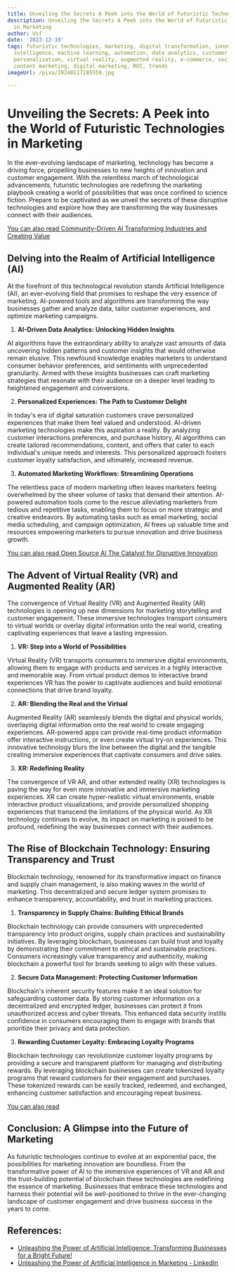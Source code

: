 ```yaml
---
title: Unveiling the Secrets A Peek into the World of Futuristic Technologies in Marketing
description: Unveiling the Secrets A Peek into the World of Futuristic Technologies
  in Marketing
author: Usf
date: '2023-12-19'
tags: futuristic technologies, marketing, digital transformation, innovation, artificial
  intelligence, machine learning, automation, data analytics, customer engagement,
  personalization, virtual reality, augmented reality, e-commerce, social media marketing,
  content marketing, digital marketing, ROI, trends
imageUrl: /pixa/20240117185559.jpg

---
```

# Unveiling the Secrets: A Peek into the World of Futuristic Technologies in Marketing

In the ever-evolving landscape  of marketing, technology has become a driving force, propelling businesses to new heights of innovation  and customer engagement. With the relentless march of technological  advancements, futuristic technologies are redefining the  marketing playbook creating a world of possibilities that was once confined to science fiction. Prepare to be captivated  as we unveil the secrets of these disruptive technologies  and explore how they are transforming the  way businesses connect with their audiences.

[You can also read Community-Driven AI Transforming Industries and Creating Value](Community-Driven%20AI%20Transforming%20Industries%20and%20Creating%20Value)


## Delving into the Realm of Artificial Intelligence (AI)

At the forefront of this technological revolution  stands Artificial Intelligence (AI), an ever-evolving field that promises to reshape the very  essence of  marketing. AI-powered tools  and algorithms are transforming the way businesses gather and analyze data,  tailor customer experiences, and optimize marketing campaigns.

1. **AI-Driven Data  Analytics:  Unlocking Hidden Insights**

AI algorithms have the extraordinary ability to analyze vast amounts of data  uncovering hidden patterns and customer insights that  would otherwise remain elusive. This newfound knowledge enables marketers to understand  consumer behavior  preferences,  and sentiments with unprecedented granularity. Armed with these insights businesses can craft  marketing strategies that resonate  with their audience on a deeper level leading to heightened  engagement and conversions.

2. **Personalized Experiences: The Path to Customer Delight**

In today's era of digital saturation customers crave personalized experiences that  make them feel valued and understood. AI-driven marketing technologies make this aspiration a reality. By analyzing customer  interactions preferences, and purchase history, AI algorithms can create tailored  recommendations, content, and offers that cater to each individual's unique needs and interests. This personalized approach fosters customer loyalty satisfaction, and ultimately, increased revenue.

3. **Automated Marketing Workflows: Streamlining  Operations**

The relentless pace of modern marketing often leaves marketers  feeling overwhelmed by the sheer volume of tasks that demand  their attention. AI-powered automation tools come to the  rescue alleviating marketers from tedious and repetitive tasks, enabling them to  focus on more strategic and creative endeavors. By automating tasks such as email marketing,  social media scheduling, and campaign optimization,  AI frees up valuable time and resources empowering marketers to  pursue innovation and  drive business growth.

[You can also read Open Source AI The Catalyst for Disruptive Innovation](Open%20Source%20AI%20The%20Catalyst%20for%20Disruptive%20Innovation)


## The Advent of Virtual Reality (VR) and Augmented Reality (AR)

The convergence of Virtual Reality (VR) and Augmented Reality (AR) technologies is opening up new dimensions for marketing storytelling and customer engagement. These immersive technologies transport consumers to virtual worlds  or overlay digital information onto the real world, creating  captivating experiences that leave a lasting impression.

1. **VR: Step  into a World of Possibilities**

Virtual Reality (VR) transports consumers to immersive digital  environments, allowing them to engage  with products and services in a highly interactive and  memorable way. From virtual  product demos to interactive brand experiences VR has the power to captivate audiences and build emotional  connections that drive brand loyalty.

2.  **AR: Blending the Real and the  Virtual**

Augmented Reality (AR) seamlessly blends the digital and physical worlds, overlaying digital information onto the real world to create engaging experiences.  AR-powered apps can provide real-time product information offer interactive instructions, or even create virtual try-on experiences. This innovative  technology  blurs  the line between the digital  and the tangible creating immersive experiences that captivate consumers and drive sales.

3.  **XR: Redefining Reality**

The  convergence of VR AR, and other extended reality (XR) technologies is  paving  the way for even more innovative and immersive marketing experiences. XR can create hyper-realistic  virtual environments, enable interactive product visualizations, and provide personalized shopping experiences  that transcend the limitations  of the  physical world. As  XR technology continues  to evolve, its impact on  marketing is poised to  be profound, redefining the way businesses connect with their audiences.

## The Rise of Blockchain Technology: Ensuring  Transparency and Trust

Blockchain technology, renowned for its transformative  impact on finance and supply chain management, is also making waves in the world of marketing. This decentralized and secure ledger system promises to  enhance transparency, accountability, and trust in marketing practices.

1. **Transparency  in Supply Chains: Building  Ethical Brands**

Blockchain technology can provide consumers with unprecedented transparency  into product  origins, supply  chain practices and sustainability initiatives. By  leveraging blockchain, businesses can build trust and loyalty by demonstrating their commitment to ethical and sustainable practices.  Consumers increasingly value transparency and authenticity, making blockchain a powerful tool for brands seeking to align with these values.

2. **Secure  Data Management: Protecting Customer Information**

Blockchain's inherent security features make it an ideal solution for safeguarding customer data. By storing customer information  on a decentralized and encrypted ledger, businesses  can protect it from unauthorized access and cyber threats. This enhanced data security instills confidence in consumers encouraging them to engage with brands that prioritize their privacy and data protection.

3.  **Rewarding  Customer  Loyalty: Embracing Loyalty Programs**

Blockchain technology can  revolutionize customer loyalty programs by providing  a secure and transparent platform for managing and distributing rewards. By leveraging blockchain businesses can create tokenized loyalty programs that reward customers for  their engagement and purchases. These  tokenized  rewards can be easily tracked, redeemed, and exchanged, enhancing customer satisfaction and encouraging repeat business.

[You can also  read ]()


## Conclusion: A Glimpse into the Future of Marketing

As futuristic technologies  continue to  evolve at an exponential pace, the possibilities for marketing innovation are boundless.  From the transformative power of AI to the immersive experiences  of VR  and AR and the trust-building potential of blockchain these technologies are redefining the  essence of marketing. Businesses that embrace these technologies  and harness their potential will be  well-positioned to  thrive in the ever-changing landscape of customer engagement and drive business success in the years to come.

## References:
- [Unleashing the Power of Artificial Intelligence: Transforming Businesses for a Bright Future!](https://www.linkedin.com/pulse/unleashing-power-artificial-intelligence-transforming)
- [Unleashing the Power of Artificial Intelligence in Marketing - LinkedIn](https://www.linkedin.com/pulse/unleashing-power-artificial-intelligence-marketing-swati-dubey)
